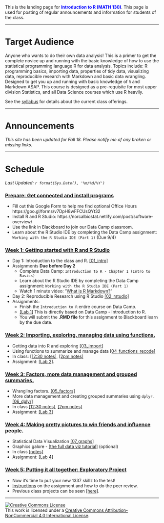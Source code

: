 
<br><br>

This is the landing page for <span style="color:blue">**Introduction to R (MATH 130)**</span>. This page is used for posting of regular announcements and information for students of the class. 


----

# Target Audience
Anyone who wants to do their own data analysis! This is a primer to get the complete novice up and running with the basic knowledge of how to use the statistical programming language R for data analysis. Topics include: R programming basics, importing data, properties of tidy data, visualizing data, reproducible research with Markdown and basic data wrangling. Designed to get you up and running with basic knowledge of `R` and Markdown ASAP. This course is designed as a pre-requisite for most upper division Statistics, and all Data Science courses which use R heavily.

See the [syllabus](syllabus.html) for details about the current class offerings.   

--------------------------------

# Announcements

_This site has been updated for Fall 18. Please notify me of any broken or missing links._

--------------------------------

# Schedule

_Last Updated: `r format(Sys.Date(), '%m/%d/%Y')` _

### <a href="#week0" data-toggle="collapse">Prepare: Get connected and install programs</a>
<div id="week0" class="collapse">


* Fill out this Google Form to help me find optional Office Hours https://goo.gl/forms/v7DpH8wFFCUsQYt32 
* Install R and R Studio: https://norcalbiostat.netlify.com/post/software-overview/
* Use the link in Blackboard to join our Data Camp classroom.
* Learn about the R Studio IDE by completing the Data Camp assignment: `Working with the R Studio IDE (Part 1)` (Due 9/4)

</div>

### <a href="#week1" data-toggle="collapse">Week 1: Getting started with R and R Studio</a>

<div id="week1" class="collapse">

* Day 1: Introduction to the class and R. [[01_intro]](01_intro.html)
* Assignments **Due before Day 2**
    - Complete Data Camp: `Introduction to R - Chapter 1 (Intro to Basics)`
    - Learn about the R Studio IDE by completing the Data Camp assignment: `Working with the R Studio IDE (Part 1)`
    - Watch 1 minute video: "[What is R Markdown?](http://rmarkdown.rstudio.com/lesson-1.html)"
* Day 2: Reproducible Research using R Studio [[02_rstudio]](02_rstudio.html)
* Assignments: 
    - Finish the `Introduction to R` entire course on Data Camp.
    - [[Lab 1]](lab1.Rmd) This is directly based on Data Camp - Introduction to R. 
    - You will submit the **.RMD file** for this assignment to Blackboard learn by the due date. 
    
  
</div>


### <a href="#week2" data-toggle="collapse">Week 2: Importing, exploring, managing data using functions. </a>

<div id="week2" class="collapse">

* Getting data into R and exploring [[03_import]](03_import.html) 
* Using functions to summarize and manage data [[04_functions_recode]](04_functions_recode.html)
* In class: [[12:30 notes]](notes/day2notes_sec02.html), [[2pm notes]](notes/day2notes_sec01.html)
* Assignment: [[Lab 2]](lab2.Rmd). 

</div>

### <a href="#week3" data-toggle="collapse">Week 3: Factors, more data management and grouped summaries.</a>

<div id="week3" class="collapse">
* Wrangling factors. [[05_factors]](05_factors.html) 
* More data management and creating grouped summaries using `dplyr`. [[06_dplyr]](06_dplyr.html) 
* In class [[12:30 notes]](notes/week3notes_sec02.html), [[2pm notes]](notes/week3notes_sec01.html)
* Assignment: [[Lab 3]](lab3.Rmd) 

</div>

### <a href="#week4" data-toggle="collapse">Week 4: Making pretty pictures to win friends and influence people.</a>

<div id="week4" class="collapse">
* Statistical Data Visualization [[07_graphs]](07_graphs.html)
* Graphics galore - [[the full data viz tutorial]](full_data_viz_tutorial.html) (optional)
* In class [[notes]]()
* Assignment: [[Lab 4]](lab4.Rmd)  
</div>

### <a href="#week5" data-toggle="collapse">Week 5: Putting it all together: Exploratory Project</a>

<div id="week5" class="collapse">

* Now it's time to put your new 1337 skillz to the test!
* [Instructions](EDA_instructions.html) on the assignment and how to do the peer review. 
* Previous class projects can be seen  [[here]](https://norcalbiostat.github.io/peer_review/math130_eda.html). 

</span>
    

</div>

----

<a rel="license" href="http://creativecommons.org/licenses/by-nc/4.0/"><img alt="Creative Commons License" style="border-width:0" src="https://i.creativecommons.org/l/by-nc/4.0/88x31.png" /></a><br />This work is licensed under a <a rel="license" href="http://creativecommons.org/licenses/by-nc/4.0/">Creative Commons Attribution-NonCommercial 4.0 International License</a>.

